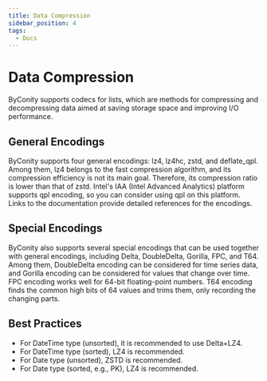 ```yaml
---
title: Data Compression
sidebar_position: 4
tags:
  - Docs
---
```


# Data Compression

ByConity supports codecs for lists, which are methods for compressing and decompressing data aimed at saving storage space and improving I/O performance.

## General Encodings

ByConity supports four general encodings: lz4, lz4hc, zstd, and deflate_qpl. Among them, lz4 belongs to the fast compression algorithm, and its compression efficiency is not its main goal. Therefore, its compression ratio is lower than that of zstd. Intel's IAA (Intel Advanced Analytics) platform supports qpl encoding, so you can consider using qpl on this platform. Links to the documentation provide detailed references for the encodings.

## Special Encodings

ByConity also supports several special encodings that can be used together with general encodings, including Delta, DoubleDelta, Gorilla, FPC, and T64. Among them, DoubleDelta encoding can be considered for time series data, and Gorilla encoding can be considered for values that change over time. FPC encoding works well for 64-bit floating-point numbers. T64 encoding finds the common high bits of 64 values and trims them, only recording the changing parts.

## Best Practices

* For DateTime type (unsorted), it is recommended to use Delta+LZ4.
* For DateTime type (sorted), LZ4 is recommended.
* For Date type (unsorted), ZSTD is recommended.
* For Date type (sorted, e.g., PK), LZ4 is recommended.